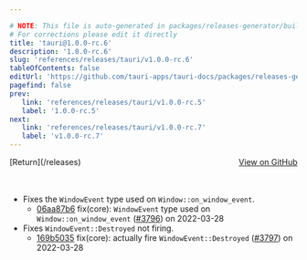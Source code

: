 ```yaml
---

# NOTE: This file is auto-generated in packages/releases-generator/build.ts
# For corrections please edit it directly
title: 'tauri@1.0.0-rc.6'
description: '1.0.0-rc.6'
slug: 'references/releases/tauri/v1.0.0-rc.6'
tableOfContents: false
editUrl: 'https://github.com/tauri-apps/tauri-docs/packages/releases-generator/build.ts'
pagefind: false
prev:
   link: 'references/releases/tauri/v1.0.0-rc.5'
   label: '1.0.0-rc.5'
next:
   link: 'references/releases/tauri/v1.0.0-rc.7'
   label: 'v1.0.0-rc.7'
---
```


<div style="margin-bottom:3rem; display: flex; justify-content: space-between; align-items: center"><span>[Return](/releases)</span><span><a href="https://github.com/tauri-apps/tauri/releases/tag/tauri-v1.0.0-rc.6">View on GitHub</a></span></div>

- Fixes the `WindowEvent` type used on `Window::on_window_event`.
  - [06aa87b6](https://www.github.com/tauri-apps/tauri/commit/06aa87b65f4608ded0dc312d526e83065618a1c8) fix(core): `WindowEvent` type used on `Window::on_window_event` ([#3796](https://www.github.com/tauri-apps/tauri/pull/3796)) on 2022-03-28
- Fixes `WindowEvent::Destroyed` not firing.
  - [169b5035](https://www.github.com/tauri-apps/tauri/commit/169b5035a93e3f33a420d4b2b0f8943e6404e07f) fix(core): actually fire `WindowEvent::Destroyed` ([#3797](https://www.github.com/tauri-apps/tauri/pull/3797)) on 2022-03-28

